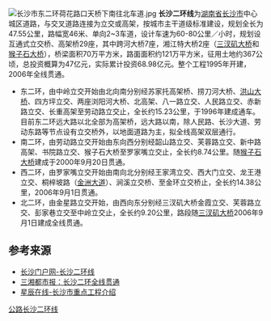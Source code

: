 [[File:长沙市东二环荷花路口天桥下南往北车道.jpg|thumb]]
'''长沙二环线'''为[[湖南省|湖南省]][[长沙市|长沙市]]中心城区道路，与交叉道路连接为立交或高架，按城市主干道级标准建设，规划全长为47.55公里，路幅宽46米、单向2~3车道，设计车速为60-80公里／小时，规划设互通式立交桥、高架桥29座，其中跨河大桥7座，湘江特大桥2座（[[三汊矶大桥|三汊矶大桥]]和[[猴子石大桥|猴子石大桥]]），桥梁面积70万平方米，路面面积约121万平方米，征用土地约367公顷，总投资概算为47亿元，实际累计投资68.98亿元。整个工程1995年开建，2006年全线贯通。
* 东二环，由中岭立交开始由北向南分别经苏家托高架桥、捞刀河大桥、[[洪山大桥_(长沙)|洪山大桥]]、四方坪立交、两座浏阳河大桥、北高架、八一路立交、人民路立交、赤新路立交、长重高架至劳动路立交止，全长约15.23公里，于1996年建成通车。目前东二环远大路以北全部为高架桥，远大路以南，除人民路、长沙大道、劳动东路等节点设有立交桥外，以地面道路为主，拟全线高架双层通行。
* 南二环，由劳动路立交开始由东向西分别经韶山路立交、芙蓉路立交、新中路高架、书院路立交、猴子石大桥至罗家嘴立交止，全长约8.74公里。随[[猴子石大桥|猴子石大桥]]建成于2000年9月20日贯通。
* 西二环，由罗家嘴立交开始由南向北分别经王家湾立交、西大门立交、龙王港立交、桐梓坡路（[[金洲大道|金洲大道]]）、涧溪立交桥、至金环立交桥止，全长约14.38公里，2006年9月1日贯通。
* 北二环，由金星路立交开始，由西向东分别经三汊矶大桥金霞立交、芙蓉路立交、彭家巷立交至中岭立交止，全长约9.20公里，路段随[[三汊矶大桥|三汊矶大桥]]2006年9月1日建成全线贯通。

==参考来源==
* [https://web.archive.org/web/20111011103503/http://changsha.gov.cn/xxgk_1/xxgksylm/tpxx/201107/t20110709_431632.htm 长沙门户网-长沙二环线] 
* [http://media.rednet.cn/c/2006/09/02/974638.htm 三湘都市报：长沙二环全线贯通]{{Dead link|date=2020年2月 |bot=InternetArchiveBot |fix-attempted=yes }}
* [https://web.archive.org/web/20160307200340/http://www.changsha.cn/gb/content/2002-09/06/content_169128.htm 星辰在线-长沙市重点工程介绍]

{{长沙基础设施建设}}
[[Category:长沙交通|公路长沙二环线]]